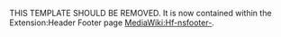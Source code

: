 <noinclude>THIS TEMPLATE SHOULD BE REMOVED. It is now contained within the Extension:Header Footer page [[MediaWiki:Hf-nsfooter-]].</noinclude><includeonly><!--{{#ask: [[Topic from meeting::+]][[Related article::{{PAGENAME}}]]
|mainlabel=-
|? From page = Meeting
|? Has topic title = Topic
|? Synopsis
|? Related article = Related Articles
| intro = <h2>Meeting References</h2>
|sort = Has date
|order = DESC
}}--></includeonly>